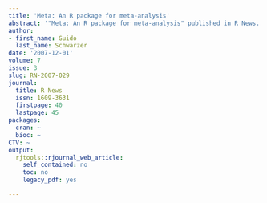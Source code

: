 ```yaml
---
title: 'Meta: An R package for meta-analysis'
abstract: '"Meta: An R package for meta-analysis" published in R News.'
author:
- first_name: Guido
  last_name: Schwarzer
date: '2007-12-01'
volume: 7
issue: 3
slug: RN-2007-029
journal:
  title: R News
  issn: 1609-3631
  firstpage: 40
  lastpage: 45
packages:
  cran: ~
  bioc: ~
CTV: ~
output:
  rjtools::rjournal_web_article:
    self_contained: no
    toc: no
    legacy_pdf: yes

---
```

